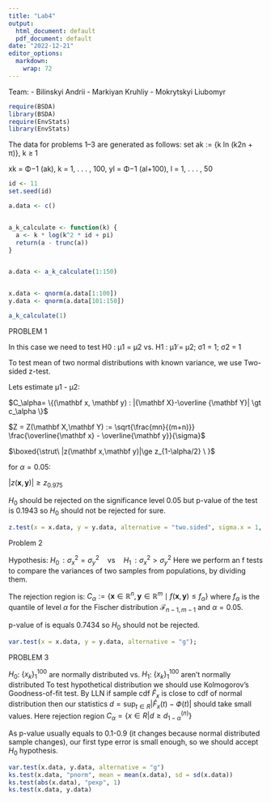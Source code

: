 ---
title: "Lab4"
output:
  html_document: default
  pdf_document: default
date: "2022-12-21"
editor_options:
  markdown:
    wrap: 72
---

Team:
- Bilinskyi Andrii
- Markiyan Kruhliy
- Mokrytskyi Liubomyr


```{r}
require(BSDA)
library(BSDA)
require(EnvStats)   
library(EnvStats)
```

The data for problems 1--3 are generated as follows: set ak := {k ln
(k2n + π)}, k ≥ 1

xk = Φ−1 (ak), k = 1, . . . , 100, yl = Φ−1 (al+100), l = 1, . . . , 50

```{r}
id <- 11
set.seed(id)

a.data <- c()


a_k_calculate <- function(k) {
  a <- k * log(k^2 * id + pi)
  return(a - trunc(a))
}


a.data <- a_k_calculate(1:150)


x.data <- qnorm(a.data[1:100])
y.data <- qnorm(a.data[101:150])

```

```{r}
a_k_calculate(1)
```

PROBLEM 1

In this case we need to test H0 : µ1 = µ2 vs. H1 : µ1 ̸= µ2; σ1 = 1; σ2
= 1

To test mean of two normal distributions with known variance, we use
Two-sided z-test.

Lets estimate µ1 - µ2:

$C_\alpha= \{(\mathbf x, \mathbf y) : |{\mathbf X}-\overline {\mathbf Y}| \gt c_\alpha \}$

$Z = Z(\mathbf X,\mathbf Y) := \sqrt{\frac{mn}{(m+n)}} \frac{\overline{\mathbf x} - \overline{\mathbf y}}{\sigma}$

$\boxed{\strut\ |z(\mathbf x,\mathbf y)|\ge z_{1-\alpha/2} \ }$

for ${\alpha}=0.05$:

$|z(\mathbf x,\mathbf y)|\ge z_{0.975}$

$H_0$ should be rejected on the significance level 0.05 but p-value of
the test is 0.1943 so $H_0$ should not be rejected for sure.

```{r}
z.test(x = x.data, y = y.data, alternative = "two.sided", sigma.x = 1, sigma.y = 1)
```

Problem 2

Hypothesis:
$H_0\,: \sigma^2_x = \sigma_y^2 \quad \textrm{vs} \quad H_1\,: \sigma^2_x > \sigma_y^2$
Here we perform an f tests to compare the variances of two samples from
populations, by dividing them.

The rejection region is:
$C_\alpha := \{ \mathbf x\in\mathbb R^n,\mathbf y\in\mathbb R^m \mid f(\mathbf x,\mathbf y)\le f_{\alpha} \}$
where $f_{\alpha}$ is the quantile of level ${\alpha}$ for the Fischer
distribution $\mathscr{F}_{n-1,m-1}$ and ${\alpha}=0.05$.

p-value of is equals 0.7434 so $H_0$ should not be rejected.

```{r}
var.test(x = x.data, y = y.data, alternative = "g");
```

PROBLEM 3

$H_0$: $\{x_k\}^{100}_1$ are normally distributed vs. $H_1$:
$\{x_k\}^{100}_1$ aren't normally distributed To test hypothetical
distribution we should use Kolmogorov's Goodness-of-fit test. By LLN if
sample cdf $\hat{F}_x$ is close to cdf of normal distribution then our
statistics $d = \sup_{t\in R}|\hat{F}_x(t)-Ф(t)|$ should take small
values. Here rejection region
$C_\alpha = \{x\in R| d\ge d_{1-\alpha}^{(n)}\}$

As p-value usually equals to 0.1-0.9 (it changes because normal
distributed sample changes), our first type error is small enough, so we
should accept $H_0$ hypothesis.

```{r}
var.test(x.data, y.data, alternative = "g")
ks.test(x.data, "pnorm", mean = mean(x.data), sd = sd(x.data))
ks.test(abs(x.data), "pexp", 1)
ks.test(x.data, y.data)
```
